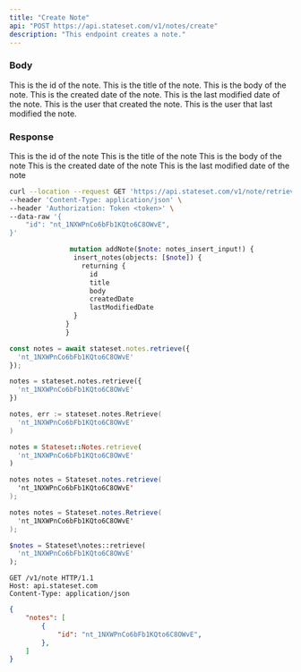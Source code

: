 ```yaml
---
title: "Create Note"
api: "POST https://api.stateset.com/v1/notes/create"
description: "This endpoint creates a note."
---
```


### Body

<ParamField body="id" type="string">
  This is the id of the note.
</ParamField>

<ParamField body="title" type="string">
  This is the title of the note.
</ParamField>

<ParamField body="body" type="string">
  This is the body of the note.
</ParamField>

<ParamField body="created_date" type="string">
  This is the created date of the note.
</ParamField>

<ParamField body="last_modified_date" type="string">
  This is the last modified date of the note.
</ParamField>

<ParamField body="created_by" type="string">
  This is the user that created the note.
</ParamField>

<ParamField body="last_modified_by" type="string">
  This is the user that last modified the note. 
</ParamField>


### Response

<ResponseField name="id" type="string">
  This is the id of the note
</ResponseField>

<ResponseField name="title" type="string">
  This is the title of the note
</ResponseField>

<ResponseField name="body" type="string">
  This is the body of the note
</ResponseField>

<ResponseField name="created_date" type="string">
  This is the created date of the note
</ResponseField>

<ResponseField name="last_modified_date" type="string">
  This is the last modified date of the note
</ResponseField>

<RequestExample>

```bash cURL
curl --location --request GET 'https://api.stateset.com/v1/note/retrieve' \
--header 'Content-Type: application/json' \
--header 'Authorization: Token <token>' \
--data-raw '{
    "id": "nt_1NXWPnCo6bFb1KQto6C8OWvE",
}'
```

```graphQL GraphQL
               mutation addNote($note: notes_insert_input!) {
                insert_notes(objects: [$note]) {
                  returning {
                    id
                    title
                    body
                    createdDate
                    lastModifiedDate
                }
              }
              }
```

```js Node.js
const notes = await stateset.notes.retrieve({
  'nt_1NXWPnCo6bFb1KQto6C8OWvE'
});
```
```py Python
notes = stateset.notes.retrieve({
  'nt_1NXWPnCo6bFb1KQto6C8OWvE'
})
```
```go Golang 
notes, err := stateset.notes.Retrieve(
  'nt_1NXWPnCo6bFb1KQto6C8OWvE'
)
```
```ruby Ruby
notes = Stateset::Notes.retrieve(
  'nt_1NXWPnCo6bFb1KQto6C8OWvE'
)
```
```java Java
notes notes = Stateset.notes.retrieve(
  'nt_1NXWPnCo6bFb1KQto6C8OWvE'
);
```
```csharp C#
notes notes = Stateset.notes.Retrieve(
  'nt_1NXWPnCo6bFb1KQto6C8OWvE'
);
```
```php PHP
$notes = Stateset\notes::retrieve(
  'nt_1NXWPnCo6bFb1KQto6C8OWvE'
);
```
```http HTTP
GET /v1/note HTTP/1.1
Host: api.stateset.com
Content-Type: application/json
```

</RequestExample>

<ResponseExample>

```json Response
{
    "notes": [
        {
            "id": "nt_1NXWPnCo6bFb1KQto6C8OWvE",
        },
    ]
}   
```

</ResponseExample>